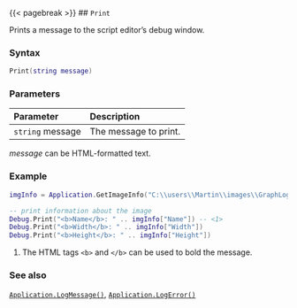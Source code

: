 {{< pagebreak >}}
## `Print`

Prints\index{debugger!printing message to} a message to the script editor's debug window.

### Syntax {-}

``` .lua
Print(string message)
```

### Parameters {-}

**Parameter** | **Description**
| :-- | :-- |
| `string` message | The message to print. |

:::: {.tipsection data-latex=""}
*message* can be HTML-formatted text.
::::

### Example\index{examples!printing to the debugger} {-}

``` .lua
imgInfo = Application.GetImageInfo("C:\\users\\Martin\\images\\GraphLogo.png")

-- print information about the image
Debug.Print("<b>Name</b>: " .. imgInfo["Name"]) -- <1>
Debug.Print("<b>Width</b>: " .. imgInfo["Width"])
Debug.Print("<b>Height</b>: " .. imgInfo["Height"])
```
1. The HTML tags `<b>` and `</b>` can be used to bold the message.

### See also {-}

[`Application.LogMessage()`](#logmessage), [`Application.LogError()`](#logerror)
